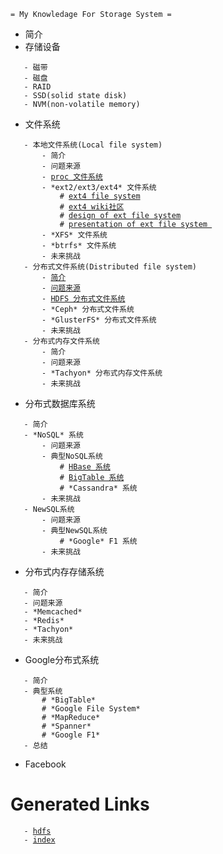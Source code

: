  = My Knowledage For Storage System =
* 简介
* 存储设备
    - 磁带
    - 磁盘
    - RAID
    - SSD(solid state disk)
    - NVM(non-volatile memory)
* 文件系统
    - 本地文件系统(Local file system)
        - 简介
        - 问题来源
        - [[http://qzhong0605.github.io/filesystem/memoryfs/proc.txt|proc 文件系统]]
        - *ext2/ext3/ext4* 文件系统
            # [[http://qzhong0605.github.io/filesystem/localfs/ext4.txt|ext4 file system]] 
            # [[https://ext4.wiki.kernel.org/index.php/Main_Page|ext4 wiki社区]]
            # [[http://qzhong0605.github.io/filesystem/localfs/ext3_design.pdf|design of ext file system]]
            # [[http://qzhong0605.github.io/filesystem/localfs/ext_presentation.pdf|presentation of ext file system ]]
        - *XFS* 文件系统
        - *btrfs* 文件系统
        - 未来挑战
    - 分布式文件系统(Distributed file system)
        - [[简介]]
        - [[问题来源]]
        - [[http://qzhong0605.github.io/filesystem/distributedfs/html/hdfs.html|HDFS 分布式文件系统]]
        - *Ceph* 分布式文件系统
        - *GlusterFS* 分布式文件系统
        - 未来挑战
    - 分布式内存文件系统
        - 简介
        - 问题来源
        - *Tachyon* 分布式内存文件系统
        - 未来挑战
* 分布式数据库系统
    - 简介
    - *NoSQL* 系统
        - 问题来源
        - 典型NoSQL系统
            # [[subdir/hbase|HBase 系统]]
            # [[http://static.googleusercontent.com/media/research.google.com/en//archive/bigtable-osdi06.pdf|BigTable 系统]]
            # *Cassandra* 系统
        - 未来挑战
    - NewSQL系统
        - 问题来源
        - 典型NewSQL系统
            # *Google* F1 系统
        - 未来挑战
* 分布式内存存储系统
    - 简介
    - 问题来源
    - *Memcached* 
    - *Redis*
    - *Tachyon*
    - 未来挑战
* Google分布式系统
    - 简介
    - 典型系统
        # *BigTable*
        # *Google File System*
        # *MapReduce*
        # *Spanner*
        # *Google F1*
    - 总结
* Facebook

= Generated Links =
    - [[hdfs]]
    - [[index]]

